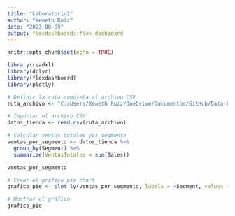 ```yaml
---
title: "Laboratorio1"
author: "Keneth Ruiz"
date: "2023-08-09"
output: flexdashboard::flex_dashboard
---
```


```r
knitr::opts_chunk$set(echo = TRUE)
```


```r
library(readxl)
library(dplyr)
library(flexdashboard)
library(plotly)

```

```r
# Definir la ruta completa al archivo CSV
ruta_archivo <- "C:/Users/Keneth Ruiz/OneDrive/Documentos/GitHub/Data-Product/Lab1/tienda.csv"

# Importar el archivo CSV
datos_tienda <- read.csv(ruta_archivo)

```

```r
# Calcular ventas totales por segmento
ventas_por_segmento <- datos_tienda %>%
  group_by(Segment) %>%
  summarize(VentasTotales = sum(Sales))


```

```r
ventas_por_segmento

```
```r
# Crear el gráfico pie chart
grafico_pie <- plot_ly(ventas_por_segmento, labels = ~Segment, values = ~VentasTotales, type = "pie")

```

```r
# Mostrar el gráfico
grafico_pie
```

